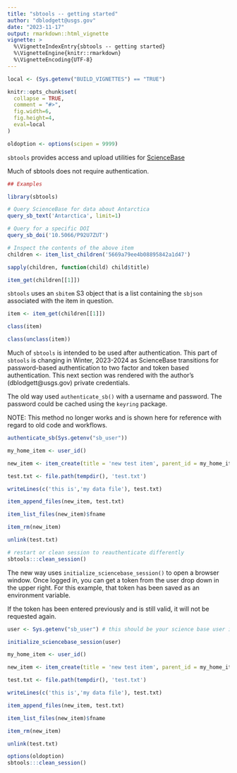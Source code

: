 ```yaml
---
title: "sbtools -- getting started"
author: "dblodgett@usgs.gov"
date: "2023-11-17"
output: rmarkdown::html_vignette
vignette: >
  %\VignetteIndexEntry{sbtools -- getting started}
  %\VignetteEngine{knitr::rmarkdown}
  %\VignetteEncoding{UTF-8}
---
```


```r

local <- (Sys.getenv("BUILD_VIGNETTES") == "TRUE")

knitr::opts_chunk$set(
  collapse = TRUE,
  comment = "#>",
  fig.width=6, 
  fig.height=4,
  eval=local
)

oldoption <- options(scipen = 9999)
```

`sbtools` provides access and upload utilities for [ScienceBase](https://www.sciencebase.gov)

Much of sbtools does not require authentication.

```r
## Examples

library(sbtools)

# Query ScienceBase for data about Antarctica
query_sb_text('Antarctica', limit=1)

# Query for a specific DOI
query_sb_doi('10.5066/P92U7ZUT')

# Inspect the contents of the above item
children <- item_list_children('5669a79ee4b08895842a1d47')

sapply(children, function(child) child$title)

item_get(children[[1]])
```
`sbtools` uses an `sbitem` S3 object that is a list containing the `sbjson` associated with the item in question.

```r

item <- item_get(children[[1]])

class(item)

class(unclass(item))

```
Much of `sbtools` is intended to be used after authentication. This part of `sbtools` is changing in Winter, 2023-2024 as ScienceBase transitions for password-based authentication to two factor and token based authentication. This next section was rendered with the author's (dblodgett@usgs.gov) private credentials.

The old way used `authenticate_sb()` with a username and password. The password could be cached using the `keyring` package.

NOTE: This method no longer works and is shown here for reference with regard to old code and workflows.

```r
authenticate_sb(Sys.getenv("sb_user"))

my_home_item <- user_id()

new_item <- item_create(title = 'new test item', parent_id = my_home_item)

test.txt <- file.path(tempdir(), 'test.txt')

writeLines(c('this is','my data file'), test.txt)

item_append_files(new_item, test.txt)

item_list_files(new_item)$fname

item_rm(new_item)

unlink(test.txt)

# restart or clean session to reauthenticate differently
sbtools:::clean_session()
```

The new way uses `initialize_sciencebase_session()` to open a browser window. Once logged in, you can get a token from the user drop down in the upper right. For this example, that token has been saved as an environment variable.

If the token has been entered previously and is still valid, it will not be requested again.

```r
user <- Sys.getenv("sb_user") # this should be your science base user id

initialize_sciencebase_session(user)

my_home_item <- user_id()

new_item <- item_create(title = 'new test item', parent_id = my_home_item)

test.txt <- file.path(tempdir(), 'test.txt')

writeLines(c('this is','my data file'), test.txt)

item_append_files(new_item, test.txt)

item_list_files(new_item)$fname

item_rm(new_item)

unlink(test.txt)
```

```r
options(oldoption)
sbtools:::clean_session()
```